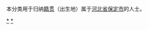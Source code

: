 {{Catnav|頁面分類|各種主題的頁面分類|依中国各省来作的分类|各地中国人|河北人}}
{{Catnav|頁面分類|人物|各國人物|中国人|各地中国人|河北人}}
本分类用于归纳[[籍贯|籍贯]]（出生地）属于[[河北省|河北省]][[保定市|保定市]]的人士。

[[Category:保定|*]]
[[Category:河北人|*]]